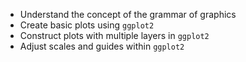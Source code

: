 - Understand the concept of the grammar of graphics
- Create basic plots using `ggplot2`
- Construct plots with multiple layers in `ggplot2`
- Adjust scales and guides within `ggplot2`